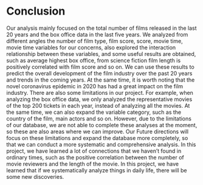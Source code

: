 # Conclusion

Our analysis mainly focused on the total number of films released in the last 20 years and the box office data in the last five years. We analyzed from different angles the number of film type, film score, score, movie time, movie time variables for our concerns, also explored the interaction relationship between these variables, and some useful results are obtained, such as average highest box office, from science fiction film length is positively correlated with film score and so on. We can use these results to predict the overall development of the film industry over the past 20 years and trends in the coming years. At the same time, it is worth noting that the novel coronavirus epidemic in 2020 has had a great impact on the film industry.
There are also some limitations in our project. For example, when analyzing the box office data, we only analyzed the representative movies of the top 200 tickets in each year, instead of analyzing all the movies. At the same time, we can also expand the variable category, such as the country of the film, main actors and so on. However, due to the limitations of our database, we are not able to complete these analyses at the moment, so these are also areas where we can improve. Our Future directions will focus on these limitations and expand the database more completely, so that we can conduct a more systematic and comprehensive analysis.
In this project, we have learned a lot of connections that we haven't found in ordinary times, such as the positive correlation between the number of movie reviewers and the length of the movie. In this project, we have learned that if we systematically analyze things in daily life, there will be some new discoveries.
